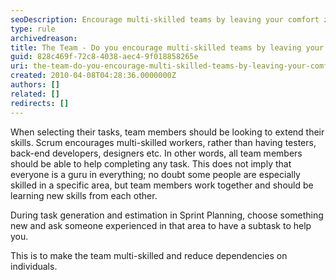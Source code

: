 ```yaml
---
seoDescription: Encourage multi-skilled teams by leaving your comfort zone and embracing learning and collaboration to reduce dependencies on individuals.
type: rule
archivedreason:
title: The Team - Do you encourage multi-skilled teams by leaving your comfort zone?
guid: 828c469f-72c8-4038-aec4-9f018858265e
uri: the-team-do-you-encourage-multi-skilled-teams-by-leaving-your-comfort-zone
created: 2010-04-08T04:28:36.0000000Z
authors: []
related: []
redirects: []
---
```


When selecting their tasks, team members should be looking to extend their skills. Scrum encourages multi-skilled workers, rather than having testers, back-end developers, designers etc. In other words, all team members should be able to help completing any task.
This does not imply that everyone is a guru in everything; no doubt some people are especially skilled in a specific area, but team members work together and should be learning new skills from each other.

During task generation and estimation in Sprint Planning, choose something new and ask someone experienced in that area to have a subtask to help you.

This is to make the team multi-skilled and reduce dependencies on individuals.